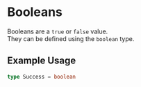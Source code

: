 
# Booleans
Booleans are a `true` or `false` value.<br/>
They can be defined using the `boolean` type.

## Example Usage
```ts
type Success = boolean
```
